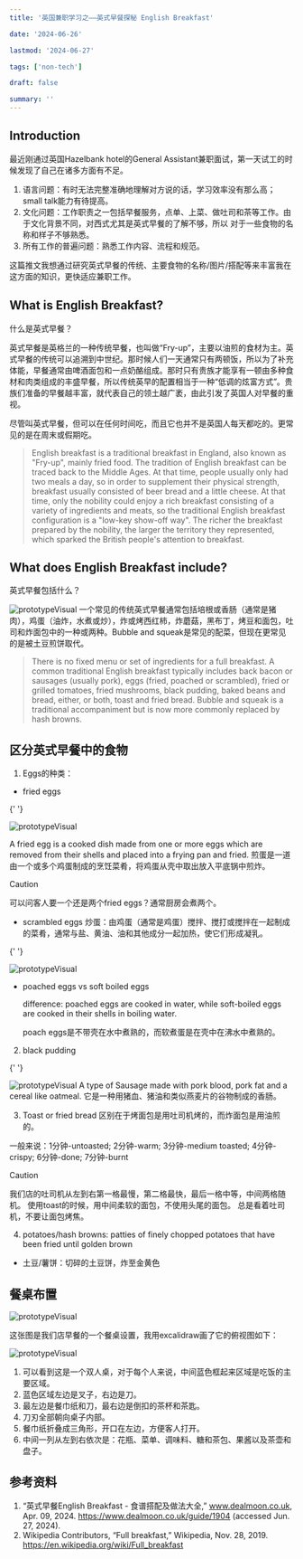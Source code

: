 ```yaml
---
title: '英国兼职学习之——英式早餐探秘 English Breakfast'

date: '2024-06-26'

lastmod: '2024-06-27'

tags: ['non-tech']

draft: false

summary: ''
---
```


## Introduction

最近刚通过英国Hazelbank hotel的General Assistant兼职面试，第一天试工的时候发现了自己在诸多方面有不足。

1. 语言问题：有时无法完整准确地理解对方说的话，学习效率没有那么高；small talk能力有待提高。
2. 文化问题：工作职责之一包括早餐服务，点单、上菜、做吐司和茶等工作。由于文化背景不同，对西式尤其是英式早餐的了解不够，所以
   对于一些食物的名称和样子不够熟悉。
3. 所有工作的普遍问题：熟悉工作内容、流程和规范。

这篇推文我想通过研究英式早餐的传统、主要食物的名称/图片/搭配等来丰富我在这方面的知识，更快适应兼职工作。

## What is English Breakfast?

什么是英式早餐？

英式早餐是英格兰的一种传统早餐，也叫做“Fry-up”，主要以油煎的食材为主。英式早餐的传统可以追溯到中世纪。那时候人们一天通常只有两顿饭，所以为了补充体能，早餐通常由啤酒面包和一点奶酪组成。那时只有贵族才能享有一顿由多种食材和肉类组成的丰盛早餐，所以传统英早的配置相当于一种“低调的炫富方式”。贵族们准备的早餐越丰富，就代表自己的领土越广袤，由此引发了英国人对早餐的重视。

尽管叫英式早餐，但可以在任何时间吃，而且它也并不是英国人每天都吃的。更常见的是在周末或假期吃。

> English breakfast is a traditional breakfast in England, also known as "Fry-up", mainly fried food. The tradition of English breakfast can be traced back to the Middle Ages. At that time, people usually only had two meals a day, so in order to supplement their physical strength, breakfast usually consisted of beer bread and a little cheese. At that time, only the nobility could enjoy a rich breakfast consisting of a variety of ingredients and meats, so the traditional English breakfast configuration is a "low-key show-off way". The richer the breakfast prepared by the nobility, the larger the territory they represented, which sparked the British people's attention to breakfast.

## What does English Breakfast include?

英式早餐包括什么？

<Image
  alt="prototypeVisual"
  src="/static/images/blog-06-2024/english-breakfast1.png"
  width={600}
  height={400}
/>
一个常见的传统英式早餐通常包括培根或香肠（通常是猪肉），鸡蛋（油炸，水煮或炒），炸或烤西红柿，炸蘑菇，黑布丁，烤豆和面包，吐司和炸面包中的一种或两种。Bubble
and squeak是常见的配菜，但现在更常见的是被土豆煎饼取代。

> There is no fixed menu or set of ingredients for a full breakfast. A common traditional English breakfast typically includes back bacon or sausages (usually pork), eggs (fried, poached or scrambled), fried or grilled tomatoes, fried mushrooms, black pudding, baked beans and bread, either, or both, toast and fried bread. Bubble and squeak is a traditional accompaniment but is now more commonly replaced by hash browns.

## 区分英式早餐中的食物

1. Eggs的种类：

- fried eggs

{' '}

<Image
  alt="prototypeVisual"
  src="/static/images/blog-06-2024/fried-egg.png"
  width={200}
  height={200}
/>

A fried egg is a cooked dish made from one or more eggs which are removed from their shells and placed into a frying pan and fried.
煎蛋是一道由一个或多个鸡蛋制成的烹饪菜肴，将鸡蛋从壳中取出放入平底锅中煎炸。

> [!Caution]
> 可以问客人要一个还是两个fried eggs？通常厨房会煮两个。

- scrambled eggs
  炒蛋：由鸡蛋（通常是鸡蛋）搅拌、搅打或搅拌在一起制成的菜肴，通常与盐、黄油、油和其他成分一起加热，使它们形成凝乳。

{' '}

<Image
  alt="prototypeVisual"
  src="/static/images/blog-06-2024/scrambled-egg.png"
  width={200}
  height={200}
/>

- poached eggs vs soft boiled eggs

  difference: poached eggs are cooked in water, while soft-boiled eggs are cooked in their shells in boiling water.

  poach eggs是不带壳在水中煮熟的，而软煮蛋是在壳中在沸水中煮熟的。

2. black pudding

{' '}

<Image
  alt="prototypeVisual"
  src="/static/images/blog-06-2024/black-pudding.png"
  width={200}
  height={200}
/>
A type of Sausage made with pork blood, pork fat and a cereal like oatmeal.
它是一种用猪血、猪油和类似燕麦片的谷物制成的香肠。

3. Toast or fried bread
   区别在于烤面包是用吐司机烤的，而炸面包是用油煎的。

一般来说：1分钟-untoasted; 2分钟-warm; 3分钟-medium toasted; 4分钟-crispy; 6分钟-done; 7分钟-burnt

> [!Caution]
> 我们店的吐司机从左到右第一格最慢，第二格最快，最后一格中等，中间两格随机。
> 使用toast的时候，用中间柔软的面包，不使用头尾的面包。
> 总是看着吐司机，不要让面包烤焦。

4. potatoes/hash browns: patties of finely chopped potatoes that have been fried until golden brown

- 土豆/薯饼：切碎的土豆饼，炸至金黄色

## 餐桌布置

<Image alt="prototypeVisual" src="/static/images/blog-06-2024/table.png" width={400} height={200} />

这张图是我们店早餐的一个餐桌设置，我用excalidraw画了它的俯视图如下：

<Image
  alt="prototypeVisual"
  src="/static/images/blog-06-2024/table-setting.png"
  width={600}
  height={400}
/>

1. 可以看到这是一个双人桌，对于每个人来说，中间蓝色框起来区域是吃饭的主要区域。
2. 蓝色区域左边是叉子，右边是刀。
3. 最左边是餐巾纸和刀，最右边是倒扣的茶杯和茶匙。
4. 刀刃全部朝向桌子内部。
5. 餐巾纸折叠成三角形，开口在左边，方便客人打开。
6. 中间一列从左到右依次是：花瓶、菜单、调味料、糖和茶包、果酱以及茶壶和盘子。

## 参考资料

1. “英式早餐English Breakfast - 食谱搭配及做法大全,” www.dealmoon.co.uk, Apr. 09, 2024. https://www.dealmoon.co.uk/guide/1904 (accessed Jun. 27, 2024).
2. Wikipedia Contributors, “Full breakfast,” Wikipedia, Nov. 28, 2019. https://en.wikipedia.org/wiki/Full_breakfast
